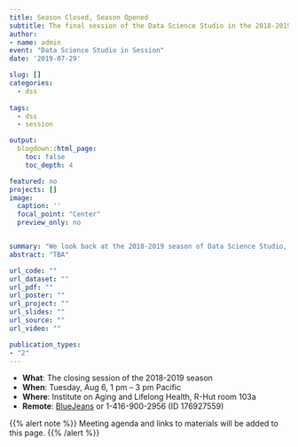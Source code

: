 ```yaml
---
title: Season Closed, Season Opened
subtitle: The final session of the Data Science Studio in the 2018-2019 season
author:
- name: admin
event: "Data Science Studio in Session"
date: '2019-07-29'

slug: []
categories:
  - dss
  
tags:
  - dss
  - session

output:
  blogdown::html_page:
    toc: false
    toc_depth: 4

featured: no
projects: []
image: 
  caption: ''
  focal_point: "Center"
  preview_only: no


summary: "We look back at the 2018-2019 season of Data Science Studio, report on the Studio's activity in the past year, and plan for the new cycle"
abstract: "TBA"

url_code: ""
url_dataset: ""
url_pdf: ""
url_poster: ""
url_project: ""
url_slides: ""
url_source: ""
url_video: ""

publication_types:
- "2"
---
```

<!-- # Publication type. -->
<!-- # Legend: -->
<!-- # 0 = Uncategorized -->
<!-- # 1 = Conference proceedings -->
<!-- # 2 = Journal -->
<!-- # 3 = Work in progress -->
<!-- # 4 = Technical report -->
<!-- # 5 = Book -->
<!-- # 6 = Book chapter -->

- **What**:	The closing session of the 2018-2019 season
- **When**:	Tuesday, Aug 6, 1 pm – 3 pm Pacific
- **Where**:	Institute on Aging and Lifelong Health, R-Hut room 103a
- **Remote**:	[BlueJeans](https://bluejeans.com/176927559?src=textEmail) or 1-416-900-2956 (ID 176927559)

{{% alert note %}}
Meeting agenda and links to materials will be added to this page.
{{% /alert %}}

